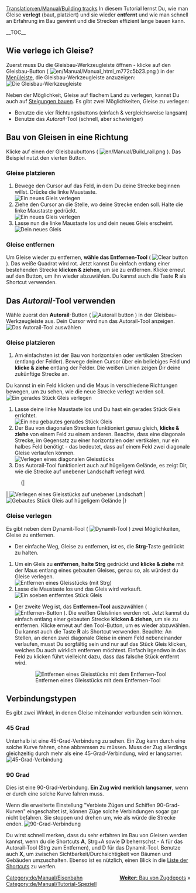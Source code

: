[[Translation:en/Manual/Building tracks]]
{{de/Manual/Tutorial/Tutorial}}
In diesem Tutorial lernst Du, wie man Gleise '''verlegt''' (baut, platziert) und sie wieder '''entfernt''' und wie man schnell an Erfahrung im Bau gewinnt und die Strecken effizient lange bauen kann.

__TOC__
== Wie verlege ich Gleise? ==
Zuerst muss Du die Gleisbau-Werkzeugleiste öffnen - klicke auf den Gleisbau-Button ( [[File:en/Manual/Manual html m772c5b23.png]] ) in der [[de/Manual/Spieloberfläche#menuleiste|Menüleiste]], die Gleisbau-Werkzeugleiste anzuzeigen:
[[File:de/Manual/Railroad Construction.png|none|frame|Die Gleisbau-Werkzeugleiste]]

Neben der Möglichkeit, Gleise auf flachem Land zu verlegen, kannst Du auch auf [[de/Bau auf Steigungen|Steigungen bauen]]. Es gibt zwei Möglichkeiten, Gleise zu verlegen:
* Benutze die vier Richtungsbuttons (einfach & vergleichsweise langsam)
* Benutze das ''Autorail''-Tool (schnell, aber schwieriger)

== Bau von Gleisen in eine Richtung ==
Klicke auf einen der Gleisbaubuttons ( [[File:en/Manual/Build rail.png]] ). Das Beispiel nutzt den vierten Button.

=== Gleise platzieren ===
# Bewege den Cursor auf das Feld, in dem Du deine Strecke beginnen willst. Drücke die linke Maustaste. <br/>[[File:en/Manual/Laying track 1.png|none|frame|Ein neues Gleis verlegen]]
# Ziehe den Cursor an die Stelle, wo deine Strecke enden soll. Halte die linke Maustaste gedrückt.<br/>[[File:en/Manual/Laying track 2.png|none|frame|Ein neues Gleis verlegen]]
# Lasse nun die linke Maustaste los und dein neues Gleis erscheint.<br/>[[File:en/Manual/Laying track 3.png|none|frame|Dein neues Gleis]]

=== Gleise entfernen === 
Um Gleise wieder zu entfernen, '''wähle das Entfernen-Tool''' ( [[File:en/Manual/Toggle clear active.png|Clear button]] ). Das weiße Quadrat wird rot. Jetzt kannst Du einfach entlang einer bestehenden Strecke '''klicken & ziehen''', um sie zu entfernen. Klicke erneut auf den Button, um ihn wieder abzuwählen. Du kannst auch die Taste '''R''' als Shortcut verwenden.

== Das ''Autorail''-Tool verwenden ==
Wähle zuerst den '''Autorail'''-Button ( [[File:en/Manual/Build autorail.png|Autorail button]] ) in der Gleisbau-Werkzeugleiste aus. Dein Cursor wird nun das Autorail-Tool anzeigen.
[[File:en/Manual/AutorailTut1.png|none|frame|Das Autorail-Tool auswählen]]

=== Gleise platzieren ===
# Am einfachsten ist der Bau von horizontalen oder vertikalen Strecken (entlang der Felder). Bewege deinen Cursor über ein beliebiges Feld und '''klicke & ziehe''' entlang der Felder. Die weißen Linien zeigen Dir deine zukünftige Strecke an.<br/>
Du kannst in ein Feld klicken und die Maus in verschiedene Richtungen bewegen, um zu sehen, wie die neue Strecke verlegt werden soll.<br/>[[File:en/Manual/AutorailTut2.png|none|frame|Ein gerades Stück Gleis verlegen]]
# Lasse deine linke Maustaste los und Du hast ein gerades Stück Gleis errichtet.<br/>[[File:en/Manual/AutorailTut3.png|none|frame|Ein neu gebautes gerades Stück Gleis]]
# Der Bau von diagonalen Strecken funktioniert genau gleich, '''klicke & ziehe''' von einem Feld zu einem anderen. Beachte, dass eine diagonale Strecke, im Gegensatz zu einer horizontalen oder vertikalen, nur ein halbes Feld benötigt - das bedeutet, dass auf einem Feld zwei diagonale Gleise verlaufen können.<br/>[[File:en/Manual/AutorailTut4.png|none|frame|Verlegen eines diagonalen Gleisstücks]]
# Das Autorail-Tool funktioniert auch auf hügeligem Gelände, es zeigt Dir, wie die Strecke auf unebener Landschaft verlegt wird.
:{|
| [[File:en/Manual/AutorailTut5.png|none|frame|Verlegen eines Gleisstücks auf unebener Landschaft]]
| [[File:en/Manual/AutorailTut6.png|none|frame|Gebautes Stück Gleis auf hügeligem Gelände]]
|}
=== Gleise verlegen ===
Es gibt neben dem Dynamit-Tool ( [[File:en/Manual/Clear title.png|Dynamit-Tool]] ) zwei Möglichkeiten, Gleise zu entfernen.

* Der einfache Weg, Gleise zu entfernen, ist es, die '''Strg'''-Taste gedrückt zu halten.

# Um ein Gleis zu '''entfernen''', '''halte Strg''' gedrückt und '''klicke & ziehe''' mit der Maus entlang eines gebauten Gleises, genau so, als würdest du Gleise verlegen.<br/>[[File:en/Manual/AutorailTut7.png|none|frame|Entfernen eines Gleisstücks (mit '''Strg''')]]
# Lasse die Maustaste los und das Gleis wird verkauft.<br/>[[File:en/Manual/AutorailTut8.png|none|frame|Ein soeben entferntes Stück Gleis]]

* Der zweite Weg ist, das '''Entfernen-Tool''' auszuwählen ( [[File:en/Manual/Toggle clear active.png|Entfernen-Button]] ). Die weißen Gleislinien werden rot. Jetzt kannst du einfach entlang einer gebauten Strecke '''klicken & ziehen''', um sie zu entfernen. Klicke erneut auf den Tool-Button, um es wieder abzuwählen. Du kannst auch die Taste '''R''' als Shortcut verwenden. Beachte: An Stellen, an denen zwei diagonale Gleise in einem Feld nebeneinander verlaufen, musst Du sorgfältig sein und nur auf das Stück Gleis klicken, welches Du auch wirklich entfernen möchtest. Einfach irgendwo in das Feld zu klicken führt vielleicht dazu, dass das falsche Stück entfernt wird.
:[[File:en/Manual/AutorailTut11.png|none|frame|Entfernen eines Gleisstücks mit dem Entfernen-Tool]]

== Verbindungstypen ==
Es gibt zwei Winkel, in denen Gleise miteinander verbunden sein können.

=== 45 Grad === 
Unterhalb ist eine 45-Grad-Verbindung zu sehen. Ein Zug kann durch eine solche Kurve fahren, ohne abbremsen zu müssen. Muss der Zug allerdings gleichzeitig durch mehr als eine 45-Grad-Verbindung, wird er langsamer.
[[File:en/Manual/AutorailTut9.png|frame|none|45-Grad-Verbindung]]

=== 90 Grad ===
Dies ist eine 90-Grad-Verbindung. '''Ein Zug wird merklich langsamer''', wenn er durch eine solche Kurve fahren muss.

Wenn die erweiterte Einstellung "Verbiete Zügen und Schiffen 90-Grad-Kurven" eingeschaltet ist, können Züge solche Verbindungen sogar gar nicht befahren. Sie stoppen und drehen um, wie als würde die Strecke enden.
[[File:en/Manual/AutorailTut10.png|frame|none|90-Grad-Verbindung]]

Du wirst schnell merken, dass du sehr erfahren im Bau von Gleisen werden kannst, wenn du die Shortcuts '''A''', Strg+A sowie '''D''' beherrschst - A für das Autorail-Tool (Strg zum Entfernen), und D für das Dynamit-Tool. Benutze auch '''X''', um zwischen Sichtbarkeit/Durchsichtigkeit von Bäumen und Gebäuden umzuschalten. Ebenso ist es nützlich, einen Blick in die [[de/Shortcuts|Liste der Shortcuts]] zu werfen.

<span style="float: right">[[de/Zugdepots bauen|'''Weiter''': Bau von Zugdepots]] &raquo;</span>

[[Category:de/Manual/Eisenbahn]]
[[Category:de/Manual/Tutorial-Speziell]]